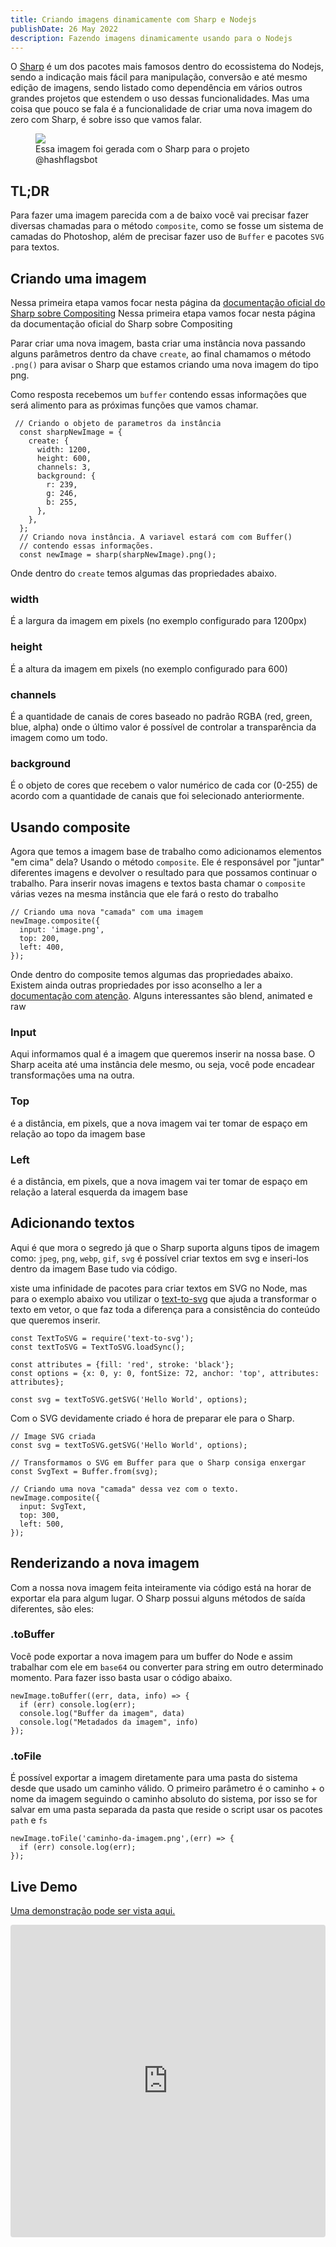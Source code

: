 ```yaml
---
title: Criando imagens dinamicamente com Sharp e Nodejs
publishDate: 26 May 2022
description: Fazendo imagens dinamicamente usando para o Nodejs
---
```

O [Sharp](https://www.npmjs.com/package/sharp) é um dos pacotes mais famosos dentro do ecossistema do Nodejs, sendo a indicação mais fácil para manipulação, conversão e até mesmo edição de imagens, sendo listado como dependência em vários outros grandes projetos que estendem o uso dessas funcionalidades. Mas uma coisa que pouco se fala é a funcionalidade de criar uma nova imagem do zero com Sharp, é sobre isso que vamos falar. 

<figure>
  <img src="/assets/blog/criando-imagens-dinamicamente-com-sharp-e-nodejs/image1.png" />
  <figcaption>Essa imagem foi gerada com o Sharp para o projeto @hashflagsbot</figcaption>
</figure>

## TL;DR
Para fazer uma imagem parecida com a de baixo você vai precisar fazer diversas chamadas para o método `composite`, como se fosse um sistema de camadas do Photoshop, além de precisar fazer uso de `Buffer` e pacotes `SVG` para textos.

## Criando uma imagem
Nessa primeira etapa vamos focar nesta página da [documentação oficial do Sharp sobre Compositing](https://sharp.pixelplumbing.com/api-composite)
Nessa primeira etapa vamos focar nesta página da documentação oficial do Sharp sobre Compositing

Parar criar uma nova imagem, basta criar uma instância nova passando alguns parâmetros dentro da chave `create`, ao final chamamos o método `.png()` para avisar o Sharp que estamos criando uma nova imagem do tipo png.

Como resposta recebemos um `buffer` contendo essas informações que será alimento para as próximas funções que vamos chamar. 

```
 // Criando o objeto de parametros da instância
  const sharpNewImage = {
    create: {
      width: 1200,
      height: 600,
      channels: 3,
      background: {
        r: 239,
        g: 246,
        b: 255,
      },
    },
  };
  // Criando nova instância. A variavel estará com com Buffer()
  // contendo essas informações.
  const newImage = sharp(sharpNewImage).png();
```

Onde dentro do `create` temos algumas das propriedades abaixo. 

### width
É a largura da imagem em pixels (no exemplo configurado para 1200px)

### height
É a altura da imagem em pixels (no exemplo configurado para 600)

### channels
É a quantidade de canais de cores baseado no padrão RGBA (red, green, blue, alpha) onde o último valor é possível de controlar a transparência da imagem como um todo.

### background
É o objeto de cores que recebem o valor numérico de cada cor (0-255) de acordo com a quantidade de canais que foi selecionado anteriormente.

## Usando composite
Agora que temos a imagem base de trabalho como adicionamos elementos "em cima" dela? Usando o método `composite`. Ele é responsável por "juntar" diferentes imagens e devolver o resultado para que possamos continuar o trabalho. Para inserir novas imagens e textos basta chamar o `composite` várias vezes na mesma instância que ele fará o resto do trabalho

```
// Criando uma nova "camada" com uma imagem 
newImage.composite({
  input: 'image.png',
  top: 200,
  left: 400,
});
```

Onde dentro do composite temos algumas das propriedades abaixo. Existem ainda outras propriedades por isso aconselho a ler a [documentação com atenção](https://sharp.pixelplumbing.com/api-composite#parameters). Alguns interessantes são blend, animated e raw

### Input
Aqui informamos qual é a imagem que queremos inserir na nossa base. O Sharp aceita até uma instância dele mesmo, ou seja, você pode encadear transformações uma na outra. 

### Top
é a distância, em pixels, que a nova imagem vai ter tomar de espaço em relação ao topo da imagem base

### Left
é a distância, em pixels, que a nova imagem vai ter tomar de espaço em relação a lateral esquerda da imagem base

## Adicionando textos
Aqui é que mora o segredo já que o Sharp suporta alguns tipos de imagem como: `jpeg`, `png`, `webp`, `gif`, `svg` é possível criar textos em svg e inseri-los dentro da imagem Base tudo via código. 

xiste uma infinidade de pacotes para criar textos em SVG no Node, mas para o exemplo abaixo vou utilizar o [text-to-svg](https://www.npmjs.com/package/text-to-svg) que ajuda a transformar o texto em vetor, o que faz toda a diferença para a consistência do conteúdo que queremos inserir.

```
const TextToSVG = require('text-to-svg');
const textToSVG = TextToSVG.loadSync();
 
const attributes = {fill: 'red', stroke: 'black'};
const options = {x: 0, y: 0, fontSize: 72, anchor: 'top', attributes: attributes};
 
const svg = textToSVG.getSVG('Hello World', options); 
```

Com o SVG devidamente criado é hora de preparar ele para o Sharp. 
```
// Image SVG criada
const svg = textToSVG.getSVG('Hello World', options); 

// Transformamos o SVG em Buffer para que o Sharp consiga enxergar
const SvgText = Buffer.from(svg);

// Criando uma nova "camada" dessa vez com o texto.  
newImage.composite({
  input: SvgText,
  top: 300,
  left: 500,
});
```

## Renderizando a nova imagem
Com a nossa nova imagem feita inteiramente via código está na horar de exportar ela para algum lugar. O Sharp possui alguns métodos de saída diferentes, são eles:

### .toBuffer
Você pode exportar a nova imagem para um buffer do Node e assim trabalhar com ele em `base64` ou converter para string em outro determinado momento. Para fazer isso basta usar o código abaixo. 
```
newImage.toBuffer((err, data, info) => {
  if (err) console.log(err);
  console.log("Buffer da imagem", data)
  console.log("Metadados da imagem", info)
});
```

### .toFile
É possível exportar a imagem diretamente para uma pasta do sistema desde que usado um caminho válido. O primeiro parâmetro é o caminho + o nome da imagem seguindo o caminho absoluto do sistema, por isso se for salvar em uma pasta separada da pasta que reside o script usar os pacotes `path` e `fs`

```
newImage.toFile('caminho-da-imagem.png',(err) => {
  if (err) console.log(err);
});
```

## Live Demo
[Uma demonstração pode ser vista aqui.](https://codesandbox.io/embed/sharpjs-example-l755gs?fontsize=14&hidenavigation=1&theme=dark)

<iframe src="https://codesandbox.io/embed/sharpjs-example-l755gs?fontsize=14&amp;hidenavigation=1&amp;theme=dark" style="width:100%; height:500px; border:0; border-radius: 4px; overflow:hidden; margin-left: auto; margin-right: auto; display:block" title="sharpjs-example" allow="accelerometer; ambient-light-sensor; camera; encrypted-media; geolocation; gyroscope; hid; microphone; midi; payment; usb; vr; xr-spatial-tracking" sandbox="allow-forms allow-modals allow-popups allow-presentation allow-same-origin allow-scripts"></iframe>